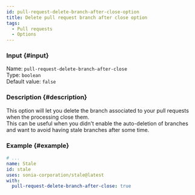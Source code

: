 ```yaml
---
id: pull-request-delete-branch-after-close-option
title: Delete pull request branch after close option
tags:
  - Pull requests
  - Options
---
```


### Input {#input}

Name: `pull-request-delete-branch-after-close`  
Type: `boolean`  
Default value: `false`

### Description {#description}

This option will let you delete the branch associated to your pull requests when the processing close them.  
This can be useful when you didn't enable the auto-deletion of branches and want to avoid having stale branches after some time.

### Example {#example}

```yml {6}
# ...
name: Stale
id: stale
uses: sonia-corporation/stale@latest
with:
  pull-request-delete-branch-after-close: true
```
